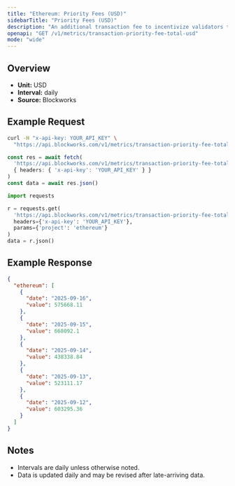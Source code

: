 ```yaml
---
title: "Ethereum: Priority Fees (USD)"
sidebarTitle: "Priority Fees (USD)"
description: "An additional transaction fee to incentivize validators to prioritize and execute transactions."
openapi: "GET /v1/metrics/transaction-priority-fee-total-usd"
mode: "wide"
---
```


## Overview

- **Unit:** USD
- **Interval:** daily
- **Source:** Blockworks

## Example Request

<CodeGroup>

```bash cURL
curl -H "x-api-key: YOUR_API_KEY" \
  "https://api.blockworks.com/v1/metrics/transaction-priority-fee-total-usd?project=ethereum"
```

```typescript TypeScript
const res = await fetch(
  'https://api.blockworks.com/v1/metrics/transaction-priority-fee-total-usd?project=ethereum',
  { headers: { 'x-api-key': 'YOUR_API_KEY' } }
)
const data = await res.json()
```

```python Python
import requests

r = requests.get(
  'https://api.blockworks.com/v1/metrics/transaction-priority-fee-total-usd',
  headers={'x-api-key': 'YOUR_API_KEY'},
  params={'project': 'ethereum'}
)
data = r.json()
```

</CodeGroup>

## Example Response

```json
{
  "ethereum": [
    {
      "date": "2025-09-16",
      "value": 575668.11
    },
    {
      "date": "2025-09-15",
      "value": 668092.1
    },
    {
      "date": "2025-09-14",
      "value": 438338.84
    },
    {
      "date": "2025-09-13",
      "value": 523111.17
    },
    {
      "date": "2025-09-12",
      "value": 603295.36
    }
  ]
}
```

## Notes
- Intervals are daily unless otherwise noted.
- Data is updated daily and may be revised after late-arriving data.